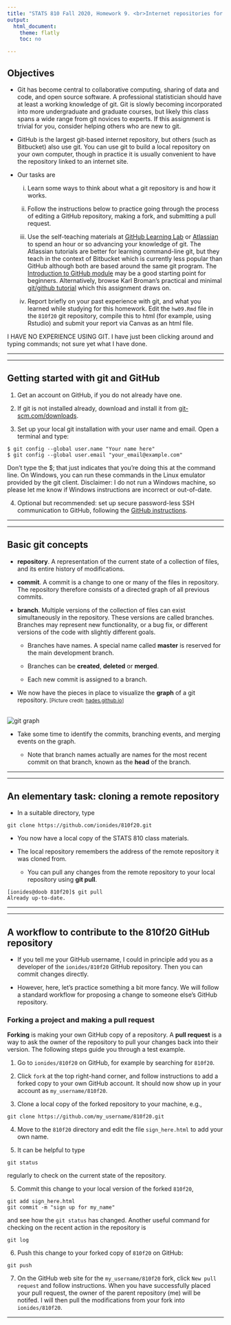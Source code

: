 ```yaml
---
title: "STATS 810 Fall 2020, Homework 9. <br>Internet repositories for collaboration and open-source research: git and GitHub"
output:
  html_document:
    theme: flatly
    toc: no

---
```


## Objectives

* Git has become central to collaborative computing, sharing of data and code, and open source software. A professional statistician should have at least a working knowledge of git. Git is slowly becoming incorporated into more undergraduate and graduate courses, but likely this class spans a wide range from git novices to experts. If this assignment is trivial for you, consider helping others who are new to git.

* GitHub is the largest git-based internet repository, but others (such as Bitbucket) also use git. You can use git to build a local repository on your own computer, though in practice it is usually convenient to have the repository linked to an internet site.

* Our tasks are 

    i.  Learn some ways to think about what a git repository is and how it works.

    ii. Follow the instructions below to practice going through the process of editing a GitHub repository, making a fork, and submitting a pull request.

    iii.  Use the self-teaching materials at [GitHub Learning Lab](https://lab.github.com/) or [Atlassian](https://www.atlassian.com/git/tutorials) to spend an hour or so advancing your knowledge of git. The Atlassian tutorials are better for learning command-line git, but they teach in the context of Bitbucket which is currently less popular than GitHub although both are based around the same git program. The [Introduction to GitHub module](https://lab.github.com/githubtraining/introduction-to-github) may be a good starting point for beginners. Alternatively, browse Karl Broman's practical and minimal [git/github tutorial](http://kbroman.org/github_tutorial/) which this assignment draws on.

    iv. Report briefly on your past experience with git, and what you learned while studying for this homework. Edit the `hw09.Rmd` file in the `810f20` git repository, compile this to html (for example, using Rstudio) and submit your report via Canvas as an html file.

I HAVE NO EXPERIENCE USING GIT.  I have just been clicking around and typing commands; not sure yet what I have done.

--------------

--------------


## Getting started with git and GitHub

1. Get an account on GitHub, if you do not already have one.

2. If git is not installed already, download and install it from [git-scm.com/downloads](http://git-scm.com/downloads).

3. Set up your local git installation with your user name and email. Open a terminal and type:

```
$ git config --global user.name "Your name here"
$ git config --global user.email "your_email@example.com"
```

Don’t type the \$; that just indicates that you’re doing this at the command line. On Windows, you can run these commands in the Linux emulator provided by the git client. Disclaimer: I do not run a Windows machine, so please let me know if Windows instructions are incorrect or out-of-date.

4. Optional but recommended: set up secure password-less SSH communication to GitHub, following the [GitHub instructions](https://help.github.com/articles/generating-ssh-keys/). 


------------------

-----------------

## Basic git concepts

* **repository**. A representation of the current state of a collection of files, and its entire history of modifications. 

* **commit**. A commit is a change to one or many of the files in repository. The repository therefore consists of a directed graph of all previous commits.

* **branch**. Multiple versions of the collection of files can exist simultaneously in the repository. 
These versions are called branches. 
Branches may represent new functionality, or a bug fix, or different versions of the code with slightly different goals. 

    + Branches have names. A special name called **master** is reserved for the main development branch.

    + Branches can be **created**, **deleted** or **merged**. 

    + Each new commit is assigned to a branch.

* We now have the pieces in place to visualize the **graph** of a git repository. <small>[Picture credit: [hades.github.io](http://hades.github.io/media/git/git-history.png)]</small>

<br>
![git graph](git-history.png)

* Take some time to identify the commits, branching events, and merging events on the graph.

    + Note that branch names actually are names for the most recent commit on that branch, known as the **head** of the branch.

-----------------

----------------

## An elementary task: cloning a remote repository

* In a suitable directory, type

```
git clone https://github.com/ionides/810f20.git
```

* You now have a local copy of the STATS 810 class materials.

* The local repository remembers the address of the remote repository it was cloned from.

    + You can pull any changes from the remote repository to your local repository using **git pull**.

```
[ionides@doob 810f20]$ git pull
Already up-to-date.
```

----------------

---------------

## A workflow to contribute to the 810f20 GitHub repository

* If you tell me your GitHub username, I could in principle add you as a developer of the `ionides/810f20` GitHub repository. Then you can commit changes directly.

* However, here, let's practice something a bit more fancy. We will follow a standard workflow for proposing a change to someone else's GitHub repository.

### Forking a project and making a pull request

**Forking** is making your own GitHub copy of a repository. A **pull request** is a way to ask the owner of the repository to pull your changes back into their version. The following steps guide you through a test example.

1. Go to `ionides/810f20` on GitHub, for example by searching for `810f20`.

2. Click `fork` at the top right-hand corner, and follow instructions to add a forked copy to your own GitHub account. It should now show up in your account as `my_username/810f20`.

3. Clone a local copy of the forked repository to your machine, e.g.,

```
git clone https://github.com/my_username/810f20.git
```

4. Move to the `810f20` directory and edit the file `sign_here.html` to add your own name.

5. It can be helpful to type

```
git status
```

regularly to check on the current state of the repository.


5. Commit this change to your local version of the forked `810f20`,

```
git add sign_here.html
git commit -m "sign up for my_name"
```

and see how the `git status` has changed. Another useful command for checking on the recent action in the repository is

```
git log
```

6. Push this change to your forked copy of `810f20` on GitHub:

```
git push
```

7. On the GitHub web site for the `my_username/810f20` fork, click `New pull request` and follow instructions. When you have successfully placed your pull request, the owner of the parent repository (me) will be notifed. I will then pull the modifications from your fork into `ionides/810f20`.


-------------




 


